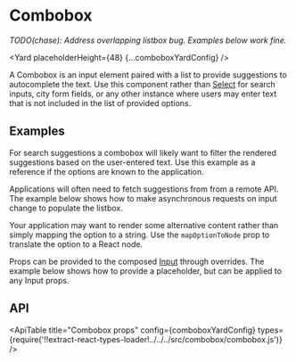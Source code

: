 <!--
Copyright (c) 2018-2020 Uber Technologies, Inc.

This source code is licensed under the MIT license found in the
LICENSE file in the root directory of this source tree.
-->






# Combobox

_TODO(chase): Address overlapping listbox bug. Examples below work fine._

<Yard placeholderHeight={48} {...comboboxYardConfig} />

A Combobox is an input element paired with a list to provide suggestions to autocomplete the text. Use this
component rather than [Select](/components/select) for search inputs, city form fields, or any other instance
where users may enter text that is not included in the list of provided options.

## Examples

For search suggestions a combobox will likely want to filter the rendered suggestions based on the user-entered
text. Use this example as a reference if the options are known to the application.

<Example title="Filtered options" path="combobox/filtered-options.js">
  <FilteredOptions />
</Example>

Applications will often need to fetch suggestions from from a remote API. The example below shows how to make
asynchronous requests on input change to populate the listbox.

<Example title="Async options" path="combobox/async-options.js">
  <AsyncOptions />
</Example>

Your application may want to render some alternative content rather than simply mapping the option to a string.
Use the `mapOptionToNode` prop to translate the option to a React node.

<Example title="Custom option node" path="combobox/replacement-node.js">
  <ReplacementNode />
</Example>

Props can be provided to the composed [Input](/components/input) through overrides. The example below shows how
to provide a placeholder, but can be applied to any Input props.

<Example title="Input props" path="combobox/input-overrides.js">
  <InputOverrides />
</Example>

## API

<ApiTable
  title="Combobox props"
  config={comboboxYardConfig}
  types={require('!!extract-react-types-loader!../../../src/combobox/combobox.js')}
/>

<Exports
  component={ComboboxExports}
  title="Combobox exports"
  path="baseui/combobox"
/>
